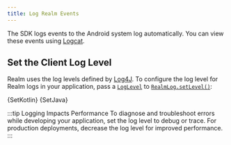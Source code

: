 ```yaml
---
title: Log Realm Events
---
```


The SDK logs events to the Android system log automatically. You can
view these events using [Logcat](https://developer.android.com//studio/debug/am-logcat).

## Set the Client Log Level

Realm uses the log levels defined by [Log4J](https://logging.apache.org/log4j/1.2/apidocs/org/apache/log4j/Level.html).
To configure the log level for Realm logs in your application, pass a
[`LogLevel`](https://docs.mongodb.com/realm-sdks/java/latest/io/realm/log/LogLevel.html)
to [`RealmLog.setLevel()`](https://docs.mongodb.com/realm-sdks/java/latest/io/realm/log/RealmLog.html#setLevel-int-):

<Tabs groupId="java-sdk-languages">
    <TabItem value="kotlin" label="Kotlin">
        <CodeBlock language="kotlin">{SetKotlin}</CodeBlock>
    </TabItem>
    <TabItem value="java" label="Java">
        <CodeBlock language="java">{SetJava}</CodeBlock>
    </TabItem>
</Tabs>

:::tip Logging Impacts Performance
To diagnose and troubleshoot errors while developing your application,
set the log level to debug or trace. For production deployments,
decrease the log level for improved performance.
:::
